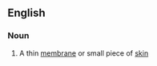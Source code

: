 ==English==

===Noun===
{{en-noun}}

# {{lb|en|Scotland}} A thin [[membrane]] or small piece of [[skin]]
